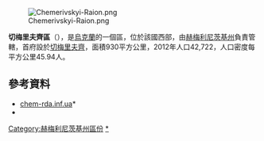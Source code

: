 [[Image:Chemerivskyi-Raion.png|right]]

{{Coord|48|58|35|N|26|22|16|E|display=title}}

'''切梅里夫齊區'''（{{lang-uk|Чемеровецький район}}），是[[烏克蘭|烏克蘭]]的一個區，位於該國西部，由[[赫梅利尼茨基州|赫梅利尼茨基州]]負責管轄，首府設於[[切梅里夫齊|切梅里夫齊]]，面積930平方公里，2012年人口42,722，人口密度每平方公里45.94人。

==參考資料==
*[https://web.archive.org/web/20110119001511/http://www.chem-rda.inf.ua/ chem-rda.inf.ua]* {{cite web|title=Official web-site|url=http://www.chem-rda.inf.ua/|work=Chemerivtsi Raion State Administration|accessdate=12 March 2013|language=uk|archive-url=https://web.archive.org/web/20110119001511/http://www.chem-rda.inf.ua/|archive-date=2011-01-19|dead-url=yes}}
* {{cite web|title=Official site|url=http://chemrada.org.ua/|work=Chemerivtsi Raion Rada|accessdate=12 March 2013|language=uk|archive-url=https://archive.is/20130419144230/http://chemrada.org.ua/|archive-date=2013-04-19|dead-url=yes}}

{{DEFAULTSORT:Чемеровецький район}}
[[Category:赫梅利尼茨基州區份|Category:赫梅利尼茨基州區份]]
[[Category:切梅里夫齊區|*]]


{{Khmelnytskyi-geo-stub}}